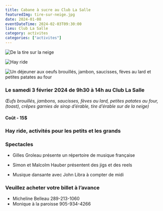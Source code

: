 ```yaml
---
title: Cabane à sucre au Club La Salle
featuredImg: tire-sur-neige.jpg
date: 2024-01-08
eventDateTime: 2024-02-03T09:30:00
lieu: Club La Salle
category: activites
categories: ["activites"]
---
```



<div className="row">
<div className="col-4">

![De la tire sur la neige](./tire-sur-neige.jpg)
</div>
<div className="col-4">

![Hay ride](./image003.png)
</div>
<div className="col-4">

![Un déjeuner aux oeufs brouillés, jambon, saucisses, fèves au lard et petites patates au four](./image005.jpg)
</div>
</div>

### Le samedi 3 février 2024 de 9h30 à 14h au Club La Salle

_Œufs brouillés, jambons, saucisses, fèves au lard, petites patates au four, (toast), crêpes garnies de sirop d’érable, tire d’érable sur de la neige)_

#### Coût - 15$

### Hay ride, activités pour les petits et les grands

### Spectacles
- Gilles Groleau présente un répertoire de musique française


- Simon et Malcolm Hauber présentent des jigs et des reels


- Musique dansante avec John Libra à compter de midi

### Veuillez acheter votre billet à l’avance

- Micheline Belleau 289-213-1060
- Monique à la paroisse 905-934-4266

<Patrimoine />